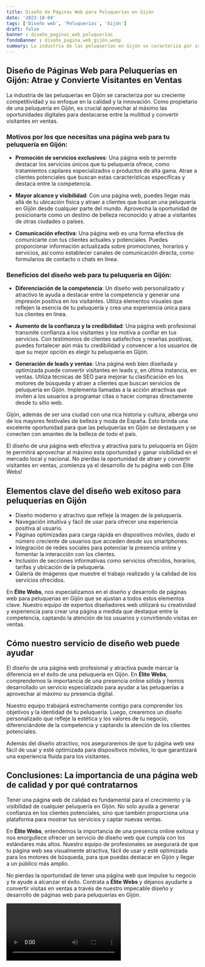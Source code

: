 ```yaml
---
title: Diseño de Páginas Web para Peluquerías en Gijón
date: '2023-10-04'
tags: ['Diseño web', 'Peluquerías', 'Gijón']
draft: false
banner : diseño_paginas_web_peluquerías
fondoBanner : diseño_pagina_web_gijón.webp
summary: La industria de las peluquerías en Gijón se caracteriza por su creciente competitividad y su enfoque en la calidad y la innovación. Como propietario de una peluquería en Gijón, es crucial aprovechar al máximo las oportunidades digitales para destacarse entre la multitud y convertir visitantes en ventas.
---
```


## Diseño de Páginas Web para Peluquerías en Gijón: Atrae y Convierte Visitantes en Ventas

La industria de las peluquerías en Gijón se caracteriza por su creciente competitividad y su enfoque en la calidad y la innovación. Como propietario de una peluquería en Gijón, es crucial aprovechar al máximo las oportunidades digitales para destacarse entre la multitud y convertir visitantes en ventas.

### Motivos por los que necesitas una página web para tu peluquería en Gijón:

- **Promoción de servicios exclusivos**: Una página web te permite destacar los servicios únicos que tu peluquería ofrece, como tratamientos capilares especializados o productos de alta gama. Atrae a clientes potenciales que buscan estas características específicas y destaca entre la competencia.

- **Mayor alcance y visibilidad**: Con una página web, puedes llegar más allá de tu ubicación física y atraer a clientes que buscan una peluquería en Gijón desde cualquier parte del mundo. Aprovecha la oportunidad de posicionarte como un destino de belleza reconocido y atrae a visitantes de otras ciudades o países.

- **Comunicación efectiva**: Una página web es una forma efectiva de comunicarte con tus clientes actuales y potenciales. Puedes proporcionar información actualizada sobre promociones, horarios y servicios, así como establecer canales de comunicación directa, como formularios de contacto o chats en línea.

### Beneficios del diseño web para tu peluquería en Gijón:

- **Diferenciación de la competencia**: Un diseño web personalizado y atractivo te ayuda a destacar entre la competencia y generar una impresión positiva en los visitantes. Utiliza elementos visuales que reflejen la esencia de tu peluquería y crea una experiencia única para tus clientes en línea.

- **Aumento de la confianza y la credibilidad**: Una página web profesional transmite confianza a los visitantes y los motiva a confiar en tus servicios. Con testimonios de clientes satisfechos y reseñas positivas, puedes fortalecer aún más tu credibilidad y convencer a los usuarios de que su mejor opción es elegir tu peluquería en Gijón.

- **Generación de leads y ventas**: Una página web bien diseñada y optimizada puede convertir visitantes en leads y, en última instancia, en ventas. Utiliza técnicas de SEO para mejorar tu clasificación en los motores de búsqueda y atraer a clientes que buscan servicios de peluquería en Gijón. Implementa llamadas a la acción atractivas que inviten a los usuarios a programar citas o hacer compras directamente desde tu sitio web.

Gijón, además de ser una ciudad con una rica historia y cultura, alberga uno de los mayores festivales de belleza y moda de España. Esto brinda una excelente oportunidad para que las peluquerías en Gijón se destaquen y se conecten con amantes de la belleza de todo el país.

El diseño de una página web efectiva y atractiva para tu peluquería en Gijón te permitirá aprovechar al máximo esta oportunidad y ganar visibilidad en el mercado local y nacional. No pierdas la oportunidad de atraer y convertir visitantes en ventas, ¡comienza ya el desarrollo de tu página web con Élite Webs!

<GifSeo />

<Cta />

## Elementos clave del diseño web exitoso para peluquerías en Gijón

- Diseño moderno y atractivo que refleje la imagen de la peluquería.
- Navegación intuitiva y fácil de usar para ofrecer una experiencia positiva al usuario.
- Páginas optimizadas para carga rápida en dispositivos móviles, dado el número creciente de usuarios que acceden desde sus smartphones.
- Integración de redes sociales para potenciar la presencia online y fomentar la interacción con los clientes.
- Inclusión de secciones informativas como servicios ofrecidos, horarios, tarifas y ubicación de la peluquería.
- Galería de imágenes que muestre el trabajo realizado y la calidad de los servicios ofrecidos.

En **Élite Webs**, nos especializamos en el diseño y desarrollo de páginas web para peluquerías en Gijón que se ajustan a todos estos elementos clave. Nuestro equipo de expertos diseñadores web utilizará su creatividad y experiencia para crear una página a medida que destaque entre la competencia, captando la atención de los usuarios y convirtiendo visitas en ventas.

## Cómo nuestro servicio de diseño web puede ayudar

El diseño de una página web profesional y atractiva puede marcar la diferencia en el éxito de una peluquería en Gijón. En **Élite Webs**, comprendemos la importancia de una presencia online sólida y hemos desarrollado un servicio especializado para ayudar a las peluquerías a aprovechar al máximo su presencia digital.

Nuestro equipo trabajará estrechamente contigo para comprender los objetivos y la identidad de tu peluquería. Luego, crearemos un diseño personalizado que refleje la estética y los valores de tu negocio, diferenciándote de la competencia y captando la atención de los clientes potenciales.

Además del diseño atractivo, nos aseguraremos de que tu página web sea fácil de usar y esté optimizada para dispositivos móviles, lo que garantizará una experiencia fluida para los visitantes.

## Conclusiones: La importancia de una página web de calidad y por qué contratarnos

Tener una página web de calidad es fundamental para el crecimiento y la visibilidad de cualquier peluquería en Gijón. No solo ayuda a generar confianza en los clientes potenciales, sino que también proporciona una plataforma para mostrar tus servicios y captar nuevas ventas.

En **Élite Webs**, entendemos la importancia de una presencia online exitosa y nos enorgullece ofrecer un servicio de diseño web que cumpla con los estándares más altos. Nuestro equipo de profesionales se asegurará de que tu página web sea visualmente atractiva, fácil de usar y esté optimizada para los motores de búsqueda, para que puedas destacar en Gijón y llegar a un público más amplio.

No pierdas la oportunidad de tener una página web que impulse tu negocio y te ayude a alcanzar el éxito. Contrata a **Élite Webs** y déjanos ayudarte a convertir visitas en ventas a través de nuestro impecable diseño y desarrollo de páginas web para peluquerías en Gijón.

<Video />

<CtaBot job='Peluquerías' city='Gijón'/>

<Gmaps query='Gijón+españa+maps' />